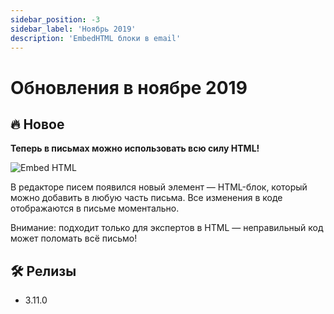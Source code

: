 ```yaml
---
sidebar_position: -3
sidebar_label: 'Ноябрь 2019'
description: 'EmbedHTML блоки в email'
---
```



# Обновления в ноябре 2019

## 🔥 Новое

**Теперь в письмах можно использовать всю силу HTML!**

<p align="left">
  <img src={EmbedHTML} alt="Embed HTML" />
</p>

В редакторе писем появился новый элемент — HTML-блок, который можно добавить в любую часть письма. Все изменения в коде отображаются в письме моментально.

Внимание: подходит только для экспертов в HTML — неправильный код может поломать всё письмо!

## 🛠️ Релизы

- 3.11.0
